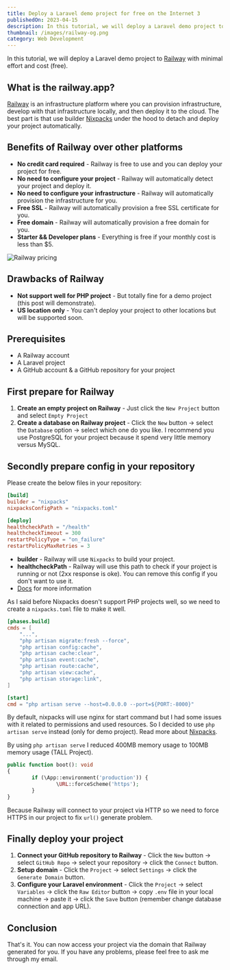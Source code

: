 ```yaml
---
title: Deploy a Laravel demo project for free on the Internet 3
publishedOn: 2023-04-15
description: In this tutorial, we will deploy a Laravel demo project to Railway with minimal effort and for free.
thumbnail: /images/railway-og.png
category: Web Development
---
```


In this tutorial, we will deploy a Laravel demo project to [Railway](https://railway.app/) with minimal effort and cost (free).

## What is the railway.app?

[Railway](https://railway.app/) is an infrastructure platform where you can provision infrastructure, develop with that infrastructure locally, and then deploy it to the cloud.
The best part is that use builder [Nixpacks](https://nixpacks.com/docs) under the hood to detach and deploy your project automatically.

## Benefits of Railway over other platforms

- **No credit card required** - Railway is free to use and you can deploy your project for free.
- **No need to configure your project** - Railway will automatically detect your project and deploy it.
- **No need to configure your infrastructure** - Railway will automatically provision the infrastructure for you.
- **Free SSL** - Railway will automatically provision a free SSL certificate for you.
- **Free domain** - Railway will automatically provision a free domain for you.
- **Starter && Developer plans** - Everything is free if your monthly cost is less than $5.

<img src="/images/railway-pricing.png" alt="Railway pricing" width={720} height={480} />

## Drawbacks of Railway

- **Not support well for PHP project** - But totally fine for a demo project (this post will demonstrate).
- **US location only** - You can't deploy your project to other locations but will be supported soon.

## Prerequisites

- A Railway account
- A Laravel project
- A GitHub account & a GitHub repository for your project

## First prepare for Railway

1. **Create an empty project on Railway** - Just click the `New Project` button and select `Empty Project`
2. **Create a database on Railway project** - Click the `New` button -> select the `Database` option -> select which one do you like. I recommend you use PostgreSQL for your project because it spend very little memory versus MySQL.

## Secondly prepare config in your repository

Please create the below files in your repository:

```toml title="railway.toml"
[build]
builder = "nixpacks"
nixpacksConfigPath = "nixpacks.toml"

[deploy]
healthcheckPath = "/health"
healthcheckTimeout = 300
restartPolicyType = "on_failure"
restartPolicyMaxRetries = 3
```

- **builder** - Railway will use `Nixpacks` to build your project.
- **healthcheckPath** - Railway will use this path to check if your project is running or not (2xx response is oke). You can remove this config if you don't want to use it.
- [Docs](https://docs.railway.app/deploy/config-as-code) for more information

As I said before Nixpacks doesn't support PHP projects well, so we need to create a `nixpacks.toml` file to make it well.

```toml title="nixpacks.toml"
[phases.build]
cmds = [
    "...",
    "php artisan migrate:fresh --force",
    "php artisan config:cache",
    "php artisan cache:clear",
    "php artisan event:cache",
    "php artisan route:cache",
    "php artisan view:cache",
    "php artisan storage:link",
]

[start]
cmd = "php artisan serve --host=0.0.0.0 --port=${PORT:-8000}"
```

By default, nixpacks will use nginx for start command but I had some issues with it related to permissions and used resources.
So I decided to use `php artisan serve` instead (only for demo project). Read more about [Nixpacks](https://nixpacks.com/docs).

By using `php artisan serve` I reduced 400MB memory usage to 100MB memory usage (TALL Project).

```php title="app/Providers/AppServiceProvider.php"
public function boot(): void
{
		if (\App::environment('production')) {
				\URL::forceScheme('https');
		}
}
```

Because Railway will connect to your project via HTTP so we need to force HTTPS in our project to fix `url()` generate problem.

## Finally deploy your project

1. **Connect your GitHub repository to Railway** - Click the `New` button -> select `GitHub Repo` -> select your repository -> click the `Connect` button.
2. **Setup domain** - Click the `Project` -> select `Settings` -> click the `Generate Domain` button.
3. **Configure your Laravel environment** - Click the `Project` -> select `Variables` -> click the `Raw Editor` button -> copy `.env` file in your local machine -> paste it -> click the `Save` button (remember change database connection and app URL).

## Conclusion

That's it. You can now access your project via the domain that Railway generated for you.
If you have any problems, please feel free to ask me through my email.
